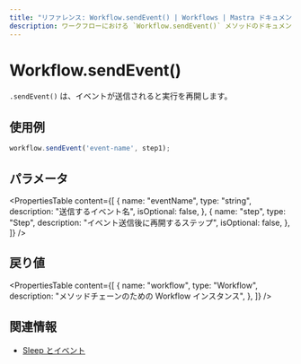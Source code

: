 ```yaml
---
title: "リファレンス: Workflow.sendEvent() | Workflows | Mastra ドキュメント"
description: ワークフローにおける `Workflow.sendEvent()` メソッドのドキュメント。イベントが送信されると、実行が再開されます。
---
```


# Workflow.sendEvent()

`.sendEvent()` は、イベントが送信されると実行を再開します。

## 使用例

```typescript copy
workflow.sendEvent('event-name', step1);
```

## パラメータ

<PropertiesTable
  content={[
    {
      name: "eventName",
      type: "string",
      description: "送信するイベント名",
      isOptional: false,
    },
    {
      name: "step",
      type: "Step",
      description: "イベント送信後に再開するステップ",
      isOptional: false,
    },
  ]}
/>

## 戻り値

<PropertiesTable
  content={[
    {
      name: "workflow",
      type: "Workflow",
      description: "メソッドチェーンのための Workflow インスタンス",
    },
  ]}
/>

## 関連情報

- [Sleep とイベント](../../../docs/workflows/pausing-execution.mdx)